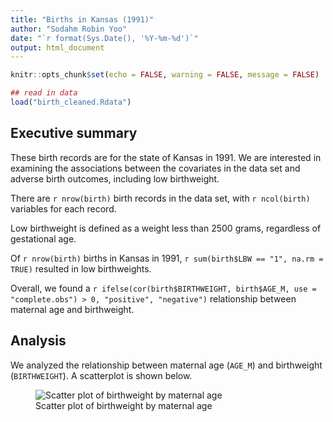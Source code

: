 ```yaml
---
title: "Births in Kansas (1991)"
author: "Sodahm Robin Yoo"
date: "`r format(Sys.Date(), '%Y-%m-%d')`"
output: html_document
---
```


<!--
	This code chunk suppresses all code chunks from appearing in the rendered
  document
-->

```r

knitr::opts_chunk$set(echo = FALSE, warning = FALSE, message = FALSE)

## read in data
load("birth_cleaned.Rdata")

```

## Executive summary

These birth records are for the state of Kansas in 1991. We are interested in
examining the associations between the covariates in the data set and adverse
birth outcomes, including low birthweight.

There are `r nrow(birth)` birth records in the data set, with `r ncol(birth)`
variables for each record.

Low birthweight is defined as a weight less than 2500 grams, regardless of gestational age.

Of `r nrow(birth)` births in Kansas in 1991, `r sum(birth$LBW == "1", na.rm = TRUE)` resulted in
low birthweights.

Overall, we found a `r ifelse(cor(birth$BIRTHWEIGHT, birth$AGE_M, use = "complete.obs") > 0, "positive", "negative")`
relationship between maternal age and birthweight.

## Analysis

We analyzed the relationship between maternal age (`AGE_M`) and birthweight (`BIRTHWEIGHT`).
A scatterplot is shown below.

![Scatter plot of birthweight by maternal age](fig1.png)

